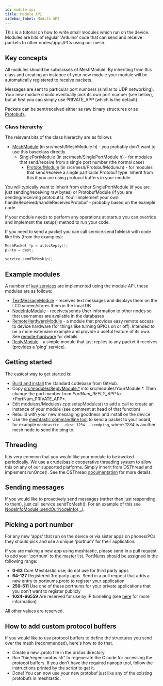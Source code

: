 ```yaml
---
id: module-api
title: Module API
sidebar_label: Module API
---
```


This is a tutorial on how to write small modules which run on the device. Modules are bits of regular 'Arduino' code that can send and receive packets to other nodes/apps/PCs using our mesh.

## Key concepts

All modules should be subclasses of MeshModule. By inheriting from this class and creating an instance of your new module your module will be automatically registered to receive packets.

Messages are sent to particular port numbers (similar to UDP networking). Your new module should eventually pick its own port number (see below), but at first you can simply use PRIVATE_APP (which is the default).

Packets can be sent/received either as raw binary structures or as [Protobufs](https://developers.google.com/protocol-buffers).

### Class hierarchy

The relevant bits of the class hierarchy are as follows

- [MeshModule](http://github.com/meshtastic/firmware/tree/master/src/mesh/MeshModule.h) (in src/mesh/MeshModule.h) - you probably don't want to use this baseclass directly
  - [SinglePortModule](http://github.com/meshtastic/firmware/tree/master/src/mesh/SinglePortModule.h) (in src/mesh/SinglePortModule.h) - for modules that send/receive from a single port number (the normal case)
    - [ProtobufModule](http://github.com/meshtastic/firmware/tree/master/src/mesh/ProtobufModule.h) (in src/mesh/ProtobufModule.h) - for modules that send/receive a single particular Protobuf type. Inherit from this if you are using protocol buffers in your module.

You will typically want to inherit from either SinglePortModule (if you are just sending/receiving raw bytes) or ProtobufModule (if you are sending/receiving protobufs). You'll implement your own handleReceived/handleReceivedProtobuf - probably based on the example code.

If your module needs to perform any operations at startup you can override and implement the setup() method to run your code.

If you need to send a packet you can call service.sendToMesh with code like this (from the examples):

```cpp
MeshPacket *p = allocReply();
p->to = dest;

service.sendToMesh(p);
```

## Example modules

A number of [key services](http://github.com/meshtastic/firmware/tree/master/src/modules) are implemented using the module API, these modules are as follows:

- [TextMessageModule](http://github.com/meshtastic/firmware/tree/master/src/modules/TextMessageModule.h) - receives text messages and displays them on the LCD screen/stores them in the local DB
- [NodeInfoModule](http://github.com/meshtastic/firmware/tree/master/src/modules/NodeInfoModule.h) - receives/sends User information to other nodes so that usernames are available in the databases
- [RemoteHardwareModule](http://github.com/meshtastic/firmware/tree/master/src/modules/RemoteHardwareModule.h) - a module that provides easy remote access to device hardware (for things like turning GPIOs on or off). Intended to be a more extensive example and provide a useful feature of its own. See [remote-hardware](/docs/software/device/remote-hardware-service) for details.
- [ReplyModule](http://github.com/meshtastic/firmware/tree/master/src/modules/ReplyModule.h) - a simple module that just replies to any packet it receives (provides a 'ping' service).

## Getting started

The easiest way to get started is:

- [Build and install](/docs/developers/firmware/build) the standard codebase from GitHub.
- Copy [src/modules/ReplyModule.\*](http://github.com/meshtastic/firmware/tree/master/src/modules/ReplyModule.cpp) into src/modules/YourModule.*. Then change the port number from *PortNum_REPLY_APP* to *PortNum_PRIVATE_APP\*.
- Edit moduless/Moduless.cpp:setupModules() to add a call to create an instance of your module (see comment at head of that function)
- Rebuild with your new messaging goodness and install on the device
- Use the [meshtastic commandline tool](https://github.com/meshtastic/Meshtastic-python) to send a packet to your board, for example `meshtastic --dest 1234 --sendping`, where _1234_ is another mesh node to send the ping to.

## Threading

It is very common that you would like your module to be invoked periodically.
We use a crude/basic cooperative threading system to allow this on any of our supported platforms. Simply inherit from OSThread and implement runOnce(). See the OSThread [documentation](http://github.com/meshtastic/firmware/tree/master/src/concurrency/OSThread.h) for more details.

## Sending messages

If you would like to proactively send messages (rather than just responding to them), just call service.sendToMesh(). For an example of this see [NodeInfoModule::sendOurNodeInfo(...)](http://github.com/meshtastic/firmware/tree/master/src/modules/NodeInfoModule.cpp).

## Picking a port number

For any new 'apps' that run on the device or via sister apps on phones/PCs they should pick and use a unique 'portnum' for their application.

If you are making a new app using meshtastic, please send in a pull request to add your 'portnum' to [the master list](https://github.com/meshtastic/Meshtastic-protobufs/blob/master/portnums.proto). PortNums should be assigned in the following range:

- **0-63** Core Meshtastic use; do not use for third party apps
- **64-127** Registered 3rd party apps. Send in a pull request that adds a new entry to portnums.proto to register your application
- **256-511** Use one of these portnums for your private applications that you don't want to register publicly
- **1024-66559** Are reserved for use by IP tunneling (see [here](/docs/developers/firmware/portnum) for more information)

All other values are reserved.

## How to add custom protocol buffers

If you would like to use protocol buffers to define the structures you send over the mesh (recommended), here's how to do that.

- Create a new .proto file in the protos directory.
- Run "bin/regen-protos.sh" to regenerate the C code for accessing the protocol buffers. If you don't have the required nanopb tool, follow the instructions printed by the script to get it.
- Done! You can now use your new protobuf just like any of the existing protobufs in meshtastic.
